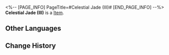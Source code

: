 <%-- [PAGE_INFO]
PageTitle=#Celestial Jade (III)#
[END_PAGE_INFO] --%>
{{Item Infobox
|id          = 252405
|image       = Item Celestial Jade (III).png{{subst:void|<!--$UPLOAD:<<SpriteOutput/Quest/PlanetFes/SwapCardPic/SwapCardPiece/3005_3.png>-<Item Celestial Jade (III).png>-<Item Icons>>-->}}
|type        = 
|invCategory = 
|rarity      = 5
|effect      = 
|description = Complete a Memory Card set to gain buffs.
}}
{{Description|The trailblazing memories deep in your mind will provide inspiration to the game once you recall it in full.}}
'''Celestial Jade (III)''' is a [[Item]].

==Other Languages==
{{Other Languages
|en   = Celestial Jade (III)
|zhs  = 帝垣琼玉牌-Ⅲ
|zht  = 帝垣瓊玉牌-Ⅲ
|ja   = 帝垣美玉牌-III
|ko   = 제원 경옥패-Ⅲ
|es   = Jade celestial&nbsp;III
|fr   = Jade céleste (III)
|ru   = Небесный нефрит III
|th   = หมากหยกแห่งดวงดาว III
|vi   = Quân Bài Quỳnh Ngọc Đế Viên-III
|de   = Himmlische Jade (III)
|id   = Celestial Jade III
|pt   = Jade Celestial (III)
}}

==Change History==
{{Change History|3.2}}